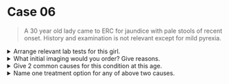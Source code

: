 # Case 06

> A 30 year old lady came to ERC for jaundice with pale stools of recent onset. History and examination is not relevant except for mild pyrexia.

<details>
<summary>Arrange relevant lab tests for this girl.</summary>

- Liver function test (ALT, AST, ALP)
- Total and differential bilirubin

</details>

<details>
<summary>What initial imaging would you order? Give reasons.</summary>

- Ultrasound (abdomen): Stone, biliary tree dilatation, thickness of gall bladder wall

</details>

<details>
<summary>Give 2 common causes for this condition at this age.</summary>

1. Stones in Common bile duct (CBD)
1. Worms in CBD

</details>

<details>
<summary>Name one treatment option for any of above two causes.</summary>

ERCP (Endoscopic retrograde cholangiopancreatography) and stone removal

</details>
